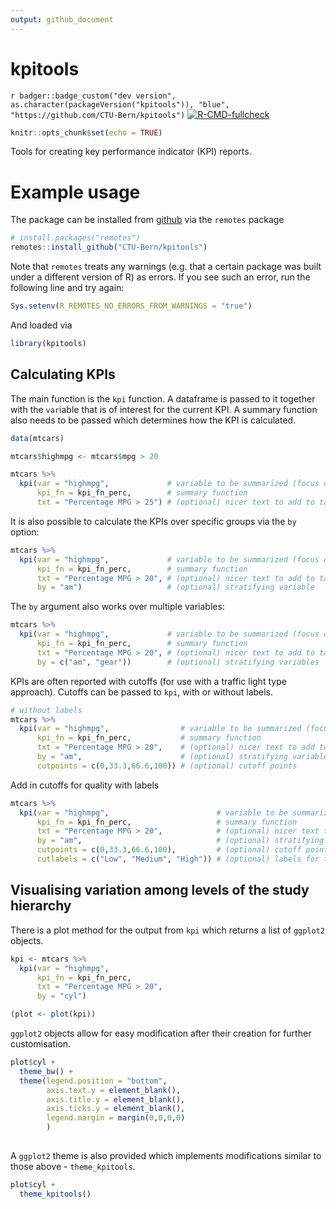 ```yaml
---
output: github_document
---
```


<!-- README.md is generated from README.Rmd. Please edit that file -->

# kpitools

`r badger::badge_custom("dev version", as.character(packageVersion("kpitools")), "blue", "https://github.com/CTU-Bern/kpitools")`
[![R-CMD-fullcheck](https://github.com/CTU-Bern/kpitools/actions/workflows/R-CMD-full.yaml/badge.svg)](https://github.com/CTU-Bern/kpitools/actions/workflows/R-CMD-full.yaml)


```r
knitr::opts_chunk$set(echo = TRUE)
```

Tools for creating key performance indicator (KPI) reports.

# Example usage 

The package can be installed from [github](https://github.com/CTU-Bern/kpitools) via the `remotes` package

```r
# install.packages("remotes")
remotes::install_github("CTU-Bern/kpitools")
```

Note that `remotes` treats any warnings (e.g. that a certain package was built under a different version of R) as errors. If you see such an error, run the following line and try again:

```r
Sys.setenv(R_REMOTES_NO_ERRORS_FROM_WARNINGS = "true")
```

And loaded via
```r
library(kpitools)
```

## Calculating KPIs 

The main function is the `kpi` function. A dataframe is passed to it together with the `var`iable that is of interest for the current KPI. A summary function also needs to be passed which determines how the KPI is calculated.
```r
data(mtcars)

mtcars$highmpg <- mtcars$mpg > 20

mtcars %>%
  kpi(var = "highmpg",             # variable to be summarized (focus of the KPI)
      kpi_fn = kpi_fn_perc,        # summary function
      txt = "Percentage MPG > 25") # (optional) nicer text to add to tables

```


It is also possible to calculate the KPIs over specific groups via the `by` option:
```r
mtcars %>%
  kpi(var = "highmpg",             # variable to be summarized (focus of the KPI)
      kpi_fn = kpi_fn_perc,        # summary function
      txt = "Percentage MPG > 20", # (optional) nicer text to add to tables
      by = "am")                   # (optional) stratifying variable

```

The `by` argument also works over multiple variables:
```r
mtcars %>%
  kpi(var = "highmpg",             # variable to be summarized (focus of the KPI)
      kpi_fn = kpi_fn_perc,        # summary function
      txt = "Percentage MPG > 20", # (optional) nicer text to add to tables
      by = c("am", "gear"))        # (optional) stratifying variables

```

KPIs are often reported with cutoffs (for use with a traffic light type approach). Cutoffs can be passed to `kpi`, with or without labels.
```r
# without labels
mtcars %>%
  kpi(var = "highmpg",                # variable to be summarized (focus of the KPI) 
      kpi_fn = kpi_fn_perc,           # summary function 
      txt = "Percentage MPG > 20",    # (optional) nicer text to add to tables
      by = "am",                      # (optional) stratifying variable
      cutpoints = c(0,33.3,66.6,100)) # (optional) cutoff points

```

Add in cutoffs for quality with labels
```r
mtcars %>%
  kpi(var = "highmpg",                        # variable to be summarized (focus of the KPI)  
      kpi_fn = kpi_fn_perc,                   # summary function   
      txt = "Percentage MPG > 20",            # (optional) nicer text to add to tables 
      by = "am",                              # (optional) stratifying variable 
      cutpoints = c(0,33.3,66.6,100),         # (optional) cutoff points 
      cutlabels = c("Low", "Medium", "High")) # (optional) labels for the cutoff points

```

## Visualising variation among levels of the study hierarchy

There is a plot method for the output from `kpi` which returns a list of `ggplot2` objects.
```r
kpi <- mtcars %>%
  kpi(var = "highmpg", 
      kpi_fn = kpi_fn_perc, 
      txt = "Percentage MPG > 20",
      by = "cyl")

(plot <- plot(kpi))
```

`ggplot2` objects allow for easy modification after their creation for further customisation.
```r
plot$cyl +
  theme_bw() +
  theme(legend.position = "bottom",
        axis.text.y = element_blank(),
        axis.title.y = element_blank(),
        axis.ticks.y = element_blank(),
        legend.margin = margin(0,0,0,0)
        )
  
```

A `ggplot2` theme is also provided which implements modifications similar to those above - `theme_kpitools`.
```r
plot$cyl +
  theme_kpitools()
```




